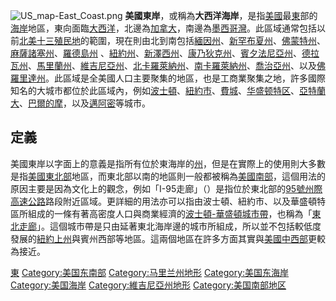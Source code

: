 {{noteTA
|G1=USState
|G2=Earthquake
|1=zh-hk:維珍尼亞; zh-tw:維吉尼亞;zh-cn:弗吉尼亚;
|2=zh-hans:乔治; zh-hk:佐治; zh-tw:喬治;
}}
[[File:US_map-East_Coast.png|thumb]]
'''美國東岸'''，或稱為'''大西洋海岸'''，是指[[美國|美國]]最[[東|東]]部的[[海岸|海岸]]地區，東向面臨[[大西洋|大西洋]]，北邊為[[加拿大|加拿大]]，南邊為[[墨西哥灣|墨西哥灣]]。此區域通常包括以前[[北美十三殖民地|北美十三殖民地]]的範圍，現在則由北到南包括[[緬因州|緬因州]]、[[新罕布夏州|新罕布夏州]]、[[佛蒙特州|佛蒙特州]]、[[麻薩諸塞州|麻薩諸塞州]]、[[羅德島州|羅德島州]] 、[[紐約州|紐約州]]、[[新澤西州|新澤西州]]、[[康乃狄克州|康乃狄克州]]、[[賓夕法尼亞州|賓夕法尼亞州]]、[[德拉瓦州|德拉瓦州]]、[[馬里蘭州|馬里蘭州]]、[[維吉尼亞州|維吉尼亞州]]、[[北卡羅萊納州|北卡羅萊納州]]、[[南卡羅萊納州|南卡羅萊納州]]、[[喬治亞州|喬治亞州]]、以及[[佛羅里達州|佛羅里達州]]。此區域是全美國人口主要聚集的地區，也是工商業聚集之地，許多國際知名的大城市都位於此區域內，例如[[波士頓|波士頓]]、[[紐約市|紐約市]]、[[費城|費城]]、[[华盛顿哥伦比亚特区|华盛顿特区]]、[[亞特蘭大|亞特蘭大]]、[[巴爾的摩|巴爾的摩]]，以及[[邁阿密|邁阿密]]等城市。

== 定義 ==
美國東岸以字面上的意義是指所有位於東海岸的[[美國州份|州]]，但是在實際上的使用則大多數是指[[美國東北部|美國東北部]]地區，而東北部以南的地區則一般都被稱為[[美國南部|美國南部]]，這個用法的原因主要是因為文化上的觀念，例如「I-95走廊」（{{lang|en|I-95 Corridor}}）是指位於東北部的[[95號州際高速公路|95號州際高速公路]]路段附近區域。更詳細的用法亦可以指由波士頓、紐約市、以及華盛頓特區所組成的一條有著高密度人口與商業經濟的[[波士頓-華盛頓城市帶|波士頓-華盛頓城市帶]]，也稱為「[[東北走廊|東北走廊]]」。這個城市帶是只由延著東北海岸邊的城市所組成，所以並不包括較低度發展的[[紐約上州|紐約上州]]與賓州西部等地區。這兩個地區在許多方面其實與[[美國中西部|美國中西部]]更較為接近。

{{美國地區}}

{{US-geo-stub}}

[[Category:美国地区|東]]
[[Category:美国东南部|Category:美国东南部]]
[[Category:马里兰州地形|Category:马里兰州地形]]
[[Category:美国东海岸|Category:美国东海岸]]
[[Category:美国海岸|Category:美国海岸]]
[[Category:維吉尼亞州地形|Category:維吉尼亞州地形]]
[[Category:美国南部地区|Category:美国南部地区]]